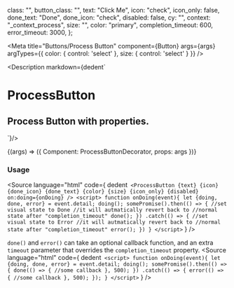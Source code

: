 
  class: "",
  button_class: "",
  text: "Click Me",
  icon: "check",
  icon_only: false,
  done_text: "Done",
  done_icon: "check",
  disabled: false,
  cy: "",
  context: "_context_process",
  size: "",
  color: "primary",
  completion_timeout: 600,
  error_timeout: 3000,
};


<Version />

<Meta
  title="Buttons/Process Button"
  component={Button}
  args={args}
  argTypes={{
    color: {
      control: 'select'
    },
    size: {
      control: 'select'
    }
  }}
/>

<Description markdown={dedent`
# ProcessButton
## Process Button with properties.
`}/>

<Canvas>
  <Story
  name="Process Button"
  args={args}
  play={playInteractions}
  >
  {(args) => ({
    Component: ProcessButtonDecorator,
    props: args
  })}
  </Story>
</Canvas>

<ArgsTable story="Process Button" />

### Usage
<Source
  language="html"
  code={
    dedent`
    <ProcessButton
      {text}
      {icon}
      {done_icon}
      {done_text}
      {color}
      {size}
      {icon_only}
      {disabled}
      on:doing={onDoing}
    />
    <script>
      function onDoing(event){
        let {doing, done, error} = event.detail;
        doing();
        somePromise().then(() => {
          //set visual state to Done
          //it will autmatically revert back to
          //normal state after "completion_timeout"
          done();
        })
        .catch(() => {
          //set visual state to Error
          //it will autmatically revert back to
          //normal state after "completion_timeout"
          error();
        })
      }
    </script>`
  }
/>

`done()` and `error()` can take an optional callback function, and an extra `timeout` parameter that overrides the `completion_timeout` property.
<Source
  language="html"
  code={
    dedent`
    <script>
      function onDoing(event){
        let {doing, done, error} = event.detail;
        doing();
        somePromise().then(() => {
          done(() => {
            //some callback
          }, 500);
        })
        .catch(() => {
          error(() => {
            //some callback
          }, 500);
        });
      }
    </script>`
  }
/>
